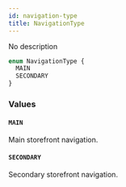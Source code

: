 ```yaml
---
id: navigation-type
title: NavigationType
---
```


No description

```graphql
enum NavigationType {
  MAIN
  SECONDARY
}
```

### Values

#### `MAIN`

Main storefront navigation.

#### `SECONDARY`

Secondary storefront navigation.
